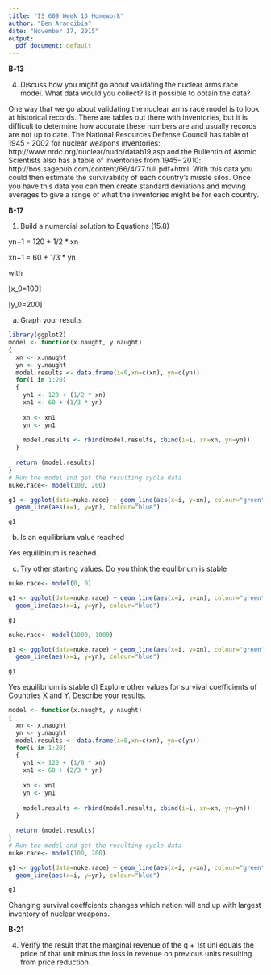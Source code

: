 ```yaml
---
title: "IS 609 Week 13 Homework"
author: "Ben Arancibia"
date: "November 17, 2015"
output:
  pdf_document: default
---
```


__B-13__

4) Discuss how you might go about validating the nuclear arms race model. What data would you collect? Is it possible to obtain the data?

One way that we go about validating the nuclear arms race model is to look at historical records. There are tables out there with inventories, but it is difficult to determine how accurate these numbers are and usually records are not up to date. The National Resources Defense Council has table of 1945 - 2002 for nuclear weapons inventories: http://www.nrdc.org/nuclear/nudb/datab19.asp and the Bullentin of Atomic Scientists also has a table of inventories from 1945- 2010: http://bos.sagepub.com/content/66/4/77.full.pdf+html. With this data you could then estimate the survivability of each country's missle silos. Once you have this data you can then create standard deviations and moving averages to give a range of what the inventories might be for each country. 


__B-17__

1) Build a numercial solution to Equations (15.8)

yn+1 = 120 + 1/2 * xn

xn+1 = 60 + 1/3 * yn

with

[x_0=100]

[y_0=200]

a) Graph your results

```r

library(ggplot2)
model <- function(x.naught, y.naught)
{
  xn <- x.naught
  yn <- y.naught
  model.results <- data.frame(i=0,xn=c(xn), yn=c(yn))
  for(i in 1:20)
  {
    yn1 <- 120 + (1/2 * xn)
    xn1 <- 60 + (1/3 * yn)
    
    xn <- xn1
    yn <- yn1
    
    model.results <- rbind(model.results, cbind(i=i, xn=xn, yn=yn))
  }
  
  return (model.results)
}
# Run the model and get the resulting cycle data
nuke.race<- model(100, 200)

g1 <- ggplot(data=nuke.race) + geom_line(aes(x=i, y=xn), colour="green") + 
  geom_line(aes(x=i, y=yn), colour="blue")

g1
```

b) Is an equilibrium value reached

Yes equilibirum is reached.

c) Try other starting values. Do you think the equlibrium is stable

```r
nuke.race<- model(0, 0)

g1 <- ggplot(data=nuke.race) + geom_line(aes(x=i, y=xn), colour="green") + 
  geom_line(aes(x=i, y=yn), colour="blue")

g1

nuke.race<- model(1000, 1000)

g1 <- ggplot(data=nuke.race) + geom_line(aes(x=i, y=xn), colour="green") + 
  geom_line(aes(x=i, y=yn), colour="blue")

g1

```

Yes equilibrium is stable
d) Explore other values for survival coefficients of Countries X and Y. Describe your results.

```r
model <- function(x.naught, y.naught)
{
  xn <- x.naught
  yn <- y.naught
  model.results <- data.frame(i=0,xn=c(xn), yn=c(yn))
  for(i in 1:20)
  {
    yn1 <- 120 + (1/8 * xn)
    xn1 <- 60 + (2/3 * yn)
    
    xn <- xn1
    yn <- yn1
    
    model.results <- rbind(model.results, cbind(i=i, xn=xn, yn=yn))
  }
  
  return (model.results)
}
# Run the model and get the resulting cycle data
nuke.race<- model(100, 200)

g1 <- ggplot(data=nuke.race) + geom_line(aes(x=i, y=xn), colour="green") + 
  geom_line(aes(x=i, y=yn), colour="blue")

g1

```

Changing survival coeffcients changes which nation will end up with largest inventory of nuclear weapons. 


__B-21__

4) Verify the result that the marginal revenue of the q + 1st uni equals the price of that unit minus the loss in revenue on previous units resulting from price reduction.


